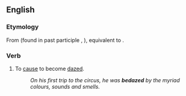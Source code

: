 ==English==

===Etymology===
From {{inh|en|enm|*bedasen}} (found in past participle {{m|enm|bedased}}, {{m|enm|bedasyd||dazed, dizzy}}), equivalent to {{prefix|en|be|daze}}.

===Verb===
{{en-verb|bedaz}}

# To [[cause]] to become [[daze]]d.
#: ''On his first trip to the circus, he was '''bedazed''' by the myriad colours, sounds and smells.''